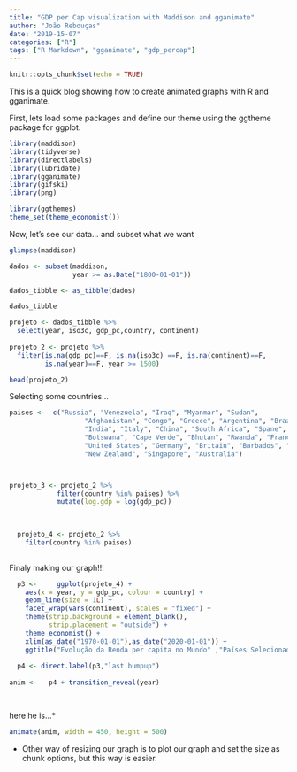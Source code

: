 ```yaml
---
title: "GDP per Cap visualization with Maddison and gganimate"
author: "João Rebouças"
date: "2019-15-07"
categories: ["R"]
tags: ["R Markdown", "gganimate", "gdp_percap"]
---
```


```r
knitr::opts_chunk$set(echo = TRUE)
```

This is a quick blog showing how to create animated graphs with R and gganimate.

First, lets load some packages and define our theme using the ggtheme package for ggplot. 

```r
library(maddison)
library(tidyverse)
library(directlabels)
library(lubridate)
library(gganimate)
library(gifski)
library(png)

library(ggthemes)
theme_set(theme_economist())

```

Now, let's see our data... and subset what we want

```r

glimpse(maddison)

```

```r

dados <- subset(maddison, 
                year >= as.Date("1800-01-01"))

dados_tibble <- as_tibble(dados)

dados_tibble

projeto <- dados_tibble %>% 
  select(year, iso3c, gdp_pc,country, continent)
  
projeto_2 <- projeto %>% 
  filter(is.na(gdp_pc)==F, is.na(iso3c) ==F, is.na(continent)==F,
         is.na(year)==F, year >= 1500) 

head(projeto_2)

```

Selecting some countries... 


```r

paises <-  c("Russia", "Venezuela", "Iraq", "Myanmar", "Sudan",
                   "Afghanistan", "Congo", "Greece", "Argentina", "Brazil",
                   "India", "Italy", "China", "South Africa", "Spane",
                   "Botswana", "Cape Verde", "Bhutan", "Rwanda", "France",
                   "United States", "Germany", "Britain", "Barbados", "Norway", "Japan",
                   "New Zealand", "Singapore", "Australia") 



projeto_3 <- projeto_2 %>% 
            filter(country %in% paises) %>% 
            mutate(log.gdp = log(gdp_pc))
            
            

  projeto_4 <- projeto_2 %>% 
    filter(country %in% paises) 
    
```


Finaly making our graph!!!

```r

  p3 <-     ggplot(projeto_4) +
    aes(x = year, y = gdp_pc, colour = country) +
    geom_line(size = 1L) +
    facet_wrap(vars(continent), scales = "fixed") +
    theme(strip.background = element_blank(), 
          strip.placement = "outside") +
    theme_economist() +
    xlim(as_date("1970-01-01"),as_date("2020-01-01")) +
    ggtitle("Evolução da Renda per capita no Mundo" ,"Países Selecionados 1970 - 2010")
  
  p4 <- direct.label(p3,"last.bumpup")
  
anim <-   p4 + transition_reveal(year)

  
```

here he is...*

```r

animate(anim, width = 450, height = 500)


```

* Other way of resizing our graph is to plot our graph and set the size as chunk options, but this way is easier. 
